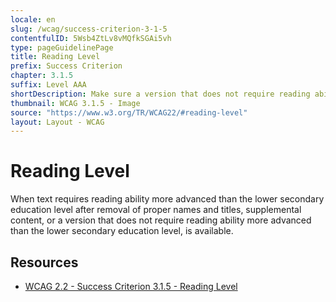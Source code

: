 ```yaml
---
locale: en
slug: /wcag/success-criterion-3-1-5
contentfulID: 5Wsb4ZtLv8vMQfkSGAi5vh
type: pageGuidelinePage
title: Reading Level
prefix: Success Criterion
chapter: 3.1.5
suffix: Level AAA
shortDescription: Make sure a version that does not require reading ability more advanced than the lower secondary education level, is available.
thumbnail: WCAG 3.1.5 - Image
source: "https://www.w3.org/TR/WCAG22/#reading-level"
layout: Layout - WCAG
---
```


# Reading Level

When text requires reading ability more advanced than the lower secondary education level after removal of proper names and titles, supplemental content, or a version that does not require reading ability more advanced than the lower secondary education level, is available.

## Resources

- [WCAG 2.2 - Success Criterion 3.1.5 - Reading Level](https://www.w3.org/TR/WCAG22/#reading-level)